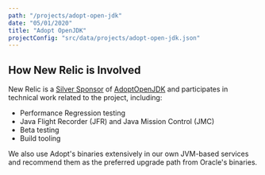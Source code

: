 ```yaml
---
path: "/projects/adopt-open-jdk"
date: "05/01/2020"
title: "Adopt OpenJDK"
projectConfig: "src/data/projects/adopt-open-jdk.json"
---
```


## How New Relic is Involved

New Relic is a [Silver Sponsor](https://adoptopenjdk.net/sponsors.html) of [AdoptOpenJDK](https://adoptopenjdk.net) and participates in technical work related to the project, including:

* Performance Regression testing
* Java Flight Recorder (JFR) and Java Mission Control (JMC)
* Beta testing
* Build tooling

We also use Adopt's binaries extensively in our own JVM-based services and recommend them as the preferred upgrade path from Oracle's binaries.
